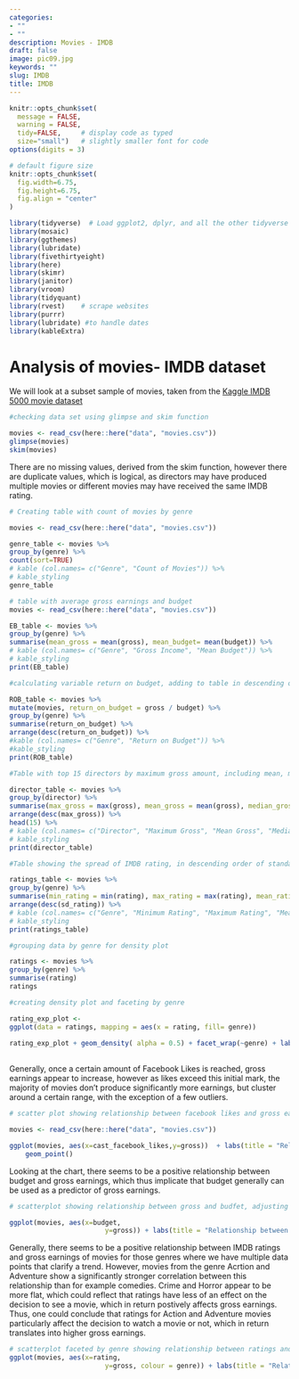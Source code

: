 ```yaml
---
categories:
- ""
- ""
description: Movies - IMDB
draft: false
image: pic09.jpg
keywords: ""
slug: IMDB
title: IMDB
---
```



```r
knitr::opts_chunk$set(
  message = FALSE, 
  warning = FALSE, 
  tidy=FALSE,     # display code as typed
  size="small")   # slightly smaller font for code
options(digits = 3)

# default figure size
knitr::opts_chunk$set(
  fig.width=6.75, 
  fig.height=6.75,
  fig.align = "center"
)
```


```r
library(tidyverse)  # Load ggplot2, dplyr, and all the other tidyverse packages
library(mosaic)
library(ggthemes)
library(lubridate)
library(fivethirtyeight)
library(here)
library(skimr)
library(janitor)
library(vroom)
library(tidyquant)
library(rvest)    # scrape websites
library(purrr)  
library(lubridate) #to handle dates
library(kableExtra)
```


# Analysis of movies- IMDB dataset

We will look at a subset sample of movies, taken from the [Kaggle IMDB 5000 movie dataset](https://www.kaggle.com/carolzhangdc/imdb-5000-movie-dataset)

  
```r
#checking data set using glimpse and skim function

movies <- read_csv(here::here("data", "movies.csv"))
glimpse(movies)
skim(movies)

```
There are no missing values, derived from the skim function, however there are duplicate values, which is logical, as directors may have produced multiple movies or different movies may have received the same IMDB rating.

```r
# Creating table with count of movies by genre

movies <- read_csv(here::here("data", "movies.csv"))

genre_table <- movies %>%
group_by(genre) %>%
count(sort=TRUE)
# kable (col.names= c("Genre", "Count of Movies")) %>%
# kable_styling
genre_table
```


```r
# table with average gross earnings and budget
movies <- read_csv(here::here("data", "movies.csv"))

EB_table <- movies %>%
group_by(genre) %>%
summarise(mean_gross = mean(gross), mean_budget= mean(budget)) %>%
# kable (col.names= c("Genre", "Gross Income", "Mean Budget")) %>%
# kable_styling
print(EB_table)
```


```r
#calculating variable return on budget, adding to table in descending order by genre

ROB_table <- movies %>%
mutate(movies, return_on_budget = gross / budget) %>%
group_by(genre) %>%
summarise(return_on_budget) %>%
arrange(desc(return_on_budget)) %>%
#kable (col.names= c("Genre", "Return on Budget")) %>%
#kable_styling
print(ROB_table)
```


```r
#Table with top 15 directors by maximum gross amount, including mean, median and standard deviation of gross

director_table <- movies %>%
group_by(director) %>%
summarise(max_gross = max(gross), mean_gross = mean(gross), median_gross= median(gross), sd_gross = sd(gross)) %>%
arrange(desc(max_gross)) %>%
head(15) %>%
# kable (col.names= c("Director", "Maximum Gross", "Mean Gross", "Median Gross", "Standard Deviation of Gross")) %>%
# kable_styling
print(director_table)
```


```r
#Table showing the spread of IMDB rating, in descending order of standard deviation

ratings_table <- movies %>%
group_by(genre) %>%
summarise(min_rating = min(rating), max_rating = max(rating), mean_rating = mean(rating), median_rating= median(rating), sd_rating = sd(rating)) %>%
arrange(desc(sd_rating)) %>%
# kable (col.names= c("Genre", "Minimum Rating", "Maximum Rating", "Mean Rating", "Median Rating", "Standard Deviation of Rating")) %>%
# kable_styling
print(ratings_table)
```


```r
#grouping data by genre for density plot

ratings <- movies %>%
group_by(genre) %>%
summarise(rating)
ratings

#creating density plot and faceting by genre

rating_exp_plot <- 
ggplot(data = ratings, mapping = aes(x = rating, fill= genre))
  
rating_exp_plot + geom_density( alpha = 0.5) + facet_wrap(~genre) + labs(title = "Distribution of Ratings by Genre", x= "Rating", y= "Density")
   
```

Generally, once a certain amount of Facebook Likes is reached, gross earnings appear to increase, however as likes exceed this initial mark, the majority of movies don't produce significantly more earnings, but cluster around a certain range, with the exception of a few outliers.
 
```r

# scatter plot showing relationship between facebook likes and gross earnings, adjusted x-axis by scale of log 10

movies <- read_csv(here::here("data", "movies.csv"))

ggplot(movies, aes(x=cast_facebook_likes,y=gross))  + labs(title = "Relationship of Cast's Facebook Likes and Movies Gross Earnings", x= "Cast's Facebook Likes", y= "Gross Earnings") + scale_x_log10() +
    geom_point()
```

Looking at the chart, there seems to be a positive relationship between budget and gross earnings, which thus implicate that budget generally can be used as a predictor of gross earnings.

```r

# scatterplot showing relationship between gross and budfet, adjusting x-axis by scale of log 10.

ggplot(movies, aes(x=budget, 
                        y=gross)) + labs(title = "Relationship between Budget and Movies Gross Earnings", x= "Movie Budget", y= "Gross Earnings") + scale_x_log10() +  geom_point()
```

Generally, there seems to be a positive relationship between IMDB ratings and gross earnings of movies for those genres where we have multiple data points that clarify a trend. However, movies from the genre Acrtion and Adventure show a significantly stronger correlation between this relationship than for example comedies. Crime and Horror appear to be more flat, which could reflect that ratings have less of an effect on the decision to see a movie, which in return postively affects gross earnings. Thus, one could conclude that ratings for Action and Adventure movies particularly affect the decision to watch a movie or not, which in return translates into higher gross earnings. 
```r

# scatterplot faceted by genre showing relationship between ratings and gross income
ggplot(movies, aes(x=rating, 
                        y=gross, colour = genre)) + labs(title = "Relationship of IMDB Ratings and Movies Gross Earnings", x= "IMDB Rating", y= "Gross Earnings") + facet_wrap(~genre) + geom_point()
```
